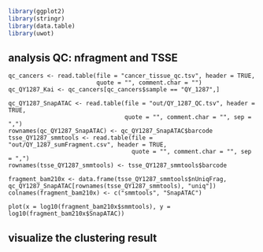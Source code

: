 
```r
library(ggplot2)
library(stringr)
library(data.table)
library(uwot)
```

## analysis QC: nfragment and TSSE

```
qc_cancers <- read.table(file = "cancer_tissue_qc.tsv", header = TRUE,
                         quote = "", comment.char = "")
qc_QY1287_Kai <- qc_cancers[qc_cancers$sample == "QY_1287",]

qc_QY1287_SnapATAC <- read.table(file = "out/QY_1287_QC.tsv", header = TRUE,
                                 quote = "", comment.char = "", sep = ",")
rownames(qc_QY1287_SnapATAC) <- qc_QY1287_SnapATAC$barcode
tsse_QY1287_smmtools <- read.table(file = "out/QY_1287_sumFragment.csv", header = TRUE,
                                   quote = "", comment.char = "", sep = ",")
rownames(tsse_QY1287_smmtools) <- tsse_QY1287_smmtools$barcode

fragment_bam210x <- data.frame(tsse_QY1287_smmtools$nUniqFrag, qc_QY1287_SnapATAC[rownames(tsse_QY1287_smmtools), "uniq"])
colnames(fragment_bam210x) <- c("smmtools", "SnapATAC")

plot(x = log10(fragment_bam210x$smmtools), y = log10(fragment_bam210x$SnapATAC))
```

## visualize the clustering result
